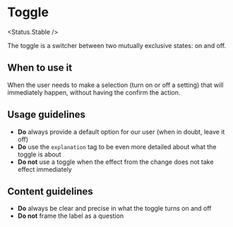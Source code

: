 

# Toggle

<Status.Stable />

The toggle is a switcher between two mutually exclusive states: on and off.

<Story id="forms-toggle--with-explanation" />

<Props of={Toggle} />

## When to use it

When the user needs to make a selection (turn on or off a setting) that will immediately happen,
without having the confirm the action.

## Usage guidelines

- **Do** always provide a default option for our user (when in doubt, leave it off)
- **Do** use the `explanation` tag to be even more detailed about what the toggle is about
- **Do not** use a toggle when the effect from the change does not take effect immediately

## Content guidelines

- **Do** always be clear and precise in what the toggle turns on and off
- **Do not** frame the label as a question
